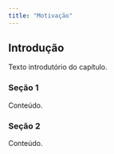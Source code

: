 ```yaml
---
title: "Motivação"
---
```


## Introdução

Texto introdutório do capítulo.

### Seção 1

Conteúdo.

### Seção 2

Conteúdo.

